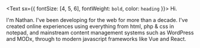 <Text sx={{ fontSize: [4, 5, 6], fontWeight: `bold`, color: `heading` }}>
  Hi.
</Text>

I'm Nathan. I've been developing for the web for more than a decade. I've created online experiences using everything from html, php & css in notepad, and mainstream content management systems such as WordPress and MODx, through to modern javascript frameworks like Vue and React.
